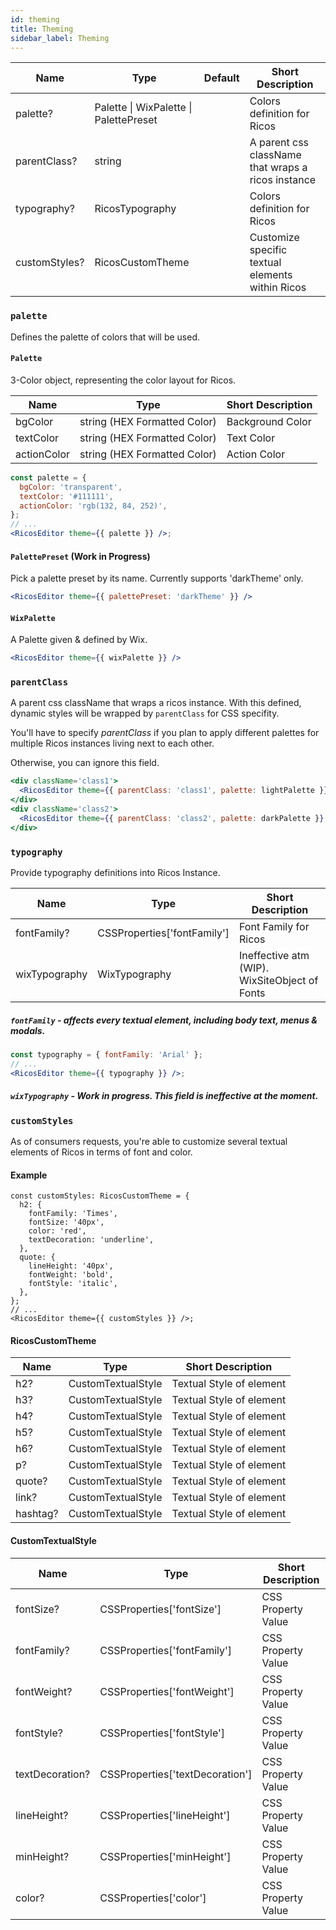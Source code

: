 ```yaml
---
id: theming
title: Theming
sidebar_label: Theming
---
```


| Name          | Type                                   | Default | Short Description                                  |
| ------------- | -------------------------------------- | ------- | -------------------------------------------------- |
| palette?      | Palette \| WixPalette \| PalettePreset |         | Colors definition for Ricos                        |
| parentClass?  | string                                 |         | A parent css className that wraps a ricos instance |
| typography?   | RicosTypography                        |         | Colors definition for Ricos                        |
| customStyles? | RicosCustomTheme                       |         | Customize specific textual elements within Ricos   |

### `palette`

Defines the palette of colors that will be used.

#### `Palette`

3-Color object, representing the color layout for Ricos.

| Name        | Type                         | Short Description |
| ----------- | ---------------------------- | ----------------- |
| bgColor     | string (HEX Formatted Color) | Background Color  |
| textColor   | string (HEX Formatted Color) | Text Color        |
| actionColor | string (HEX Formatted Color) | Action Color      |

```jsx
const palette = {
  bgColor: 'transparent',
  textColor: '#111111',
  actionColor: 'rgb(132, 84, 252)',
};
// ...
<RicosEditor theme={{ palette }} />;
```

#### `PalettePreset` (Work in Progress)

Pick a palette preset by its name. Currently supports 'darkTheme' only.

```jsx
<RicosEditor theme={{ palettePreset: 'darkTheme' }} />
```

#### `WixPalette`

A Palette given & defined by Wix.

```jsx
<RicosEditor theme={{ wixPalette }} />
```

### `parentClass`

A parent css className that wraps a ricos instance.
With this defined, dynamic styles will be wrapped by `parentClass` for CSS specifity.

You'll have to specify _parentClass_ if you plan to apply different palettes for multiple Ricos instances living next to each other.

Otherwise, you can ignore this field.

```jsx
<div className='class1'>
  <RicosEditor theme={{ parentClass: 'class1', palette: lightPalette }} />
</div>
<div className='class2'>
  <RicosEditor theme={{ parentClass: 'class2', palette: darkPalette }} />
</div>
```

### `typography`

Provide typography definitions into Ricos Instance.

| Name          | Type                        | Short Description                             |
| ------------- | --------------------------- | --------------------------------------------- |
| fontFamily?   | CSSProperties['fontFamily'] | Font Family for Ricos                         |
| wixTypography | WixTypography               | Ineffective atm (WIP). WixSiteObject of Fonts |

##### `fontFamily` - affects every textual element, including body text, menus & modals.

```jsx
const typography = { fontFamily: 'Arial' };
// ...
<RicosEditor theme={{ typography }} />;
```

##### `wixTypography` - Work in progress. This field is ineffective at the moment.

### `customStyles`

As of consumers requests, you're able to customize several textual elements of Ricos in terms of font and color.

#### Example

```tsx
const customStyles: RicosCustomTheme = {
  h2: {
    fontFamily: 'Times',
    fontSize: '40px',
    color: 'red',
    textDecoration: 'underline',
  },
  quote: {
    lineHeight: '40px',
    fontWeight: 'bold',
    fontStyle: 'italic',
  },
};
// ...
<RicosEditor theme={{ customStyles }} />;
```

#### RicosCustomTheme

| Name     | Type               | Short Description        |
| -------- | ------------------ | ------------------------ |
| h2?      | CustomTextualStyle | Textual Style of element |
| h3?      | CustomTextualStyle | Textual Style of element |
| h4?      | CustomTextualStyle | Textual Style of element |
| h5?      | CustomTextualStyle | Textual Style of element |
| h6?      | CustomTextualStyle | Textual Style of element |
| p?       | CustomTextualStyle | Textual Style of element |
| quote?   | CustomTextualStyle | Textual Style of element |
| link?    | CustomTextualStyle | Textual Style of element |
| hashtag? | CustomTextualStyle | Textual Style of element |

#### CustomTextualStyle

| Name            | Type                            | Short Description  |
| --------------- | ------------------------------- | ------------------ |
| fontSize?       | CSSProperties['fontSize']       | CSS Property Value |
| fontFamily?     | CSSProperties['fontFamily']     | CSS Property Value |
| fontWeight?     | CSSProperties['fontWeight']     | CSS Property Value |
| fontStyle?      | CSSProperties['fontStyle']      | CSS Property Value |
| textDecoration? | CSSProperties['textDecoration'] | CSS Property Value |
| lineHeight?     | CSSProperties['lineHeight']     | CSS Property Value |
| minHeight?      | CSSProperties['minHeight']      | CSS Property Value |
| color?          | CSSProperties['color']          | CSS Property Value |
